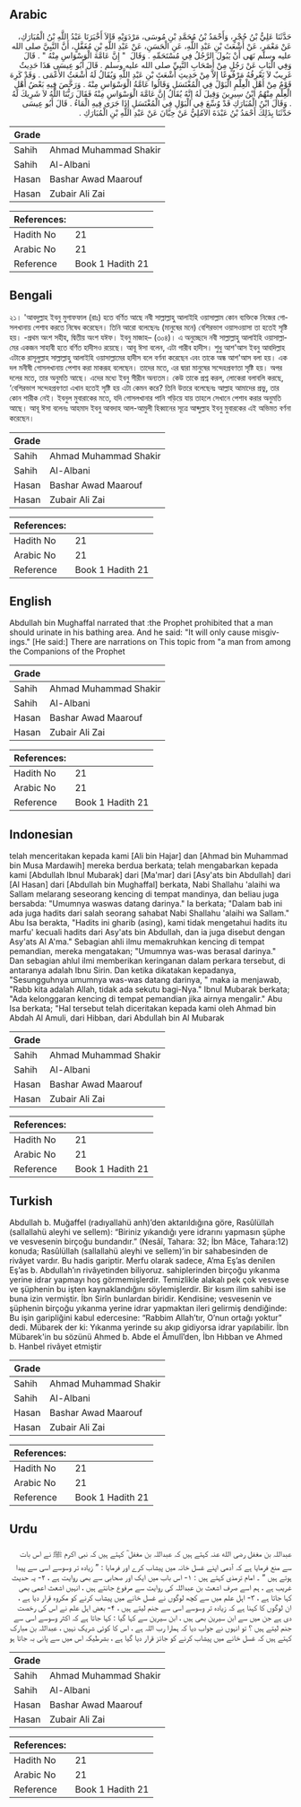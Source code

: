 ## Arabic


<div dir="rtl" lang="ar" style={{fontSize:'larger',backgroundColor:'#f8f9fa',padding:20}}>
حَدَّثَنَا عَلِيُّ بْنُ حُجْرٍ، وَأَحْمَدُ بْنُ مُحَمَّدِ بْنِ مُوسَى، مَرْدَوَيْهِ قَالاَ أَخْبَرَنَا عَبْدُ اللَّهِ بْنُ الْمُبَارَكِ، عَنْ مَعْمَرٍ، عَنْ أَشْعَثَ بْنِ عَبْدِ اللَّهِ، عَنِ الْحَسَنِ، عَنْ عَبْدِ اللَّهِ بْنِ مُغَفَّلٍ، أَنَّ النَّبِيَّ صلى الله عليه وسلم نَهَى أَنْ يَبُولَ الرَّجُلُ فِي مُسْتَحَمِّهِ ‏.‏ وَقَالَ ‏ "‏ إِنَّ عَامَّةَ الْوَسْوَاسِ مِنْهُ ‏"‏ ‏.‏ قَالَ وَفِي الْبَابِ عَنْ رَجُلٍ مِنْ أَصْحَابِ النَّبِيِّ صلى الله عليه وسلم ‏.‏ قَالَ أَبُو عِيسَى هَذَا حَدِيثٌ غَرِيبٌ لاَ نَعْرِفُهُ مَرْفُوعًا إِلاَّ مِنْ حَدِيثِ أَشْعَثَ بْنِ عَبْدِ اللَّهِ وَيُقَالُ لَهُ أَشْعَثُ الأَعْمَى ‏.‏ وَقَدْ كَرِهَ قَوْمٌ مِنْ أَهْلِ الْعِلْمِ الْبَوْلَ فِي الْمُغْتَسَلِ وَقَالُوا عَامَّةُ الْوَسْوَاسِ مِنْهُ ‏.‏ وَرَخَّصَ فِيهِ بَعْضُ أَهْلِ الْعِلْمِ مِنْهُمُ ابْنُ سِيرِينَ وَقِيلَ لَهُ إِنَّهُ يُقَالُ إِنَّ عَامَّةَ الْوَسْوَاسِ مِنْهُ فَقَالَ رَبُّنَا اللَّهُ لاَ شَرِيكَ لَهُ ‏.‏ وَقَالَ ابْنُ الْمُبَارَكِ قَدْ وُسِّعَ فِي الْبَوْلِ فِي الْمُغْتَسَلِ إِذَا جَرَى فِيهِ الْمَاءُ ‏.‏ قَالَ أَبُو عِيسَى حَدَّثَنَا بِذَلِكَ أَحْمَدُ بْنُ عَبْدَةَ الآمُلِيُّ عَنْ حِبَّانَ عَنْ عَبْدِ اللَّهِ بْنِ الْمُبَارَكِ ‏.‏
</div>
<div style={{backgroundColor:'#f8f9fa',padding:20, marginBottom: 10}}><table> <thead> <tr> <th>Grade</th> <th></th> </tr> </thead> <tbody> <tr><td>Sahih</td><td>Ahmad Muhammad Shakir</td></tr><tr><td>Sahih</td><td>Al-Albani</td></tr><tr><td>Hasan</td><td>Bashar Awad Maarouf</td></tr><tr><td>Hasan</td><td>Zubair Ali Zai</td></tr></tbody></table><table> <thead> <tr> <th>References:</th> <th></th> </tr> </thead> <tbody><tr><td>Hadith No</td><td>21</td></tr><tr><td>Arabic No</td><td>21</td></tr><tr><td>Reference</td><td>Book 1 Hadith 21</td></tr></tbody></table></div>

## Bengali


<div dir="ltr" lang="bn" style={{fontSize:'larger',backgroundColor:'#f8f9fa',padding:20}}>
২১। 'আবদুল্লাহ ইবনু মুগাফফাল (রাঃ) হতে বর্ণিত আছে নবী সাল্লাল্লাহু আলাইহি ওয়াসাল্লাম কোন ব্যক্তিকে নিজের গোসলখানায় পেশাব করতে নিষেধ করেছেন। তিনি আরো বলেছেনঃ (মানুষের মনে) বেশিরভাগ ওয়াসওয়াসা তা হতেই সৃষ্টি হয়। -প্রথম অংশ সহীহ, দ্বিতীয় অংশ যঈফ। ইবনু মাজাহ– (৩০৪)। এ অনুচ্ছেদে নবী সাল্লাল্লাহু আলাইহি ওয়াসাল্লামের একজন সাহাবী হতে বর্ণিত হাদীসও রয়েছে। আবূ ঈসা বলেন, এটা গারীব হাদীস। শুধু আশ'আস ইবনু আবদিল্লাহ এটাকে রাসূলুল্লাহ সাল্লাল্লাহু আলাইহি ওয়াসাল্লামের হাদীস বলে বর্ণনা করেছেন এবং তাকে অন্ধ আশ'আস বলা হয়। এক দল মনীষী গোসলখানায় পেশাব করা মাকরূহ বলেছেন। তাদের মতে, এর দ্বারা মানুষের সন্দেহপ্রবণতা সৃষ্টি হয়। অপর দলের মতে, তার অনুমতি আছে। এদের মধ্যে ইবনু সীরীন অন্যতম। কেউ তাকে প্রশ্ন করল, লোকেরা বলাবলি করছে, ‘বেশিরভাগ সন্দেহপ্রবণতা এখান হতেই সৃষ্টি হয় এটা কেমন করে? তিনি উত্তরে বলেছেনঃ আল্লাহ আমাদের প্রভু, তার কোন শারীক নেই। ইবনুল মুবারাকের মতে, যদি গোসলখানার পানি গড়িয়ে যায় তাহলে সেখানে পেশাব করার অনুমতি আছে। আবূ ঈসা বলেনঃ আহমাদ ইবনু আবদাহ আল-আমুলী হিব্বানের সূত্রে আব্দুল্লাহ ইবনু মুবারকের এই অভিমত বর্ণনা করেছেন।
</div>
<div style={{backgroundColor:'#f8f9fa',padding:20, marginBottom: 10}}><table> <thead> <tr> <th>Grade</th> <th></th> </tr> </thead> <tbody> <tr><td>Sahih</td><td>Ahmad Muhammad Shakir</td></tr><tr><td>Sahih</td><td>Al-Albani</td></tr><tr><td>Hasan</td><td>Bashar Awad Maarouf</td></tr><tr><td>Hasan</td><td>Zubair Ali Zai</td></tr></tbody></table><table> <thead> <tr> <th>References:</th> <th></th> </tr> </thead> <tbody><tr><td>Hadith No</td><td>21</td></tr><tr><td>Arabic No</td><td>21</td></tr><tr><td>Reference</td><td>Book 1 Hadith 21</td></tr></tbody></table></div>

## English


<div dir="ltr" lang="en" style={{fontSize:'larger',backgroundColor:'#f8f9fa',padding:20}}>
Abdullah bin Mughaffal narrated that :the Prophet prohibited that a man should urinate in his bathing area. And he said: "It will only cause misgivings." [He said:] There are narrations on This topic from "a man from among the Companions of the Prophet
</div>
<div style={{backgroundColor:'#f8f9fa',padding:20, marginBottom: 10}}><table> <thead> <tr> <th>Grade</th> <th></th> </tr> </thead> <tbody> <tr><td>Sahih</td><td>Ahmad Muhammad Shakir</td></tr><tr><td>Sahih</td><td>Al-Albani</td></tr><tr><td>Hasan</td><td>Bashar Awad Maarouf</td></tr><tr><td>Hasan</td><td>Zubair Ali Zai</td></tr></tbody></table><table> <thead> <tr> <th>References:</th> <th></th> </tr> </thead> <tbody><tr><td>Hadith No</td><td>21</td></tr><tr><td>Arabic No</td><td>21</td></tr><tr><td>Reference</td><td>Book 1 Hadith 21</td></tr></tbody></table></div>

## Indonesian


<div dir="ltr" lang="id" style={{fontSize:'larger',backgroundColor:'#f8f9fa',padding:20}}>
telah menceritakan kepada kami [Ali bin Hajar] dan [Ahmad bin Muhammad bin Musa Mardawih] mereka berdua berkata; telah mengabarkan kepada kami [Abdullah Ibnul Mubarak] dari [Ma'mar] dari [Asy'ats bin Abdullah] dari [Al Hasan] dari [Abdullah bin Mughaffal] berkata, Nabi Shallahu 'alaihi wa Sallam melarang seseorang kencing di tempat mandinya, dan beliau juga bersabda: "Umumnya waswas datang darinya." Ia berkata; "Dalam bab ini ada juga hadits dari salah seorang sahabat Nabi Shallahu 'alaihi wa Sallam." Abu Isa berakta, "Hadits ini gharib (asing), kami tidak mengetahui hadits itu marfu' kecuali hadits dari Asy'ats bin Abdullah, dan ia juga disebut dengan Asy'ats Al A'ma." Sebagian ahli ilmu memakruhkan kencing di tempat pemandian, mereka mengatakan; "Umumnya was-was berasal darinya." Dan sebagian ahlul ilmi memberikan keringanan dalam perkara tersebut, di antaranya adalah Ibnu Sirin. Dan ketika dikatakan kepadanya, "Sesungguhnya umumnya was-was datang darinya, " maka ia menjawab, "Rabb kita adalah Allah, tidak ada sekutu bagi-Nya." Ibnul Mubarak berkata; "Ada kelonggaran kencing di tempat pemandian jika airnya mengalir." Abu Isa berkata; "Hal tersebut telah diceritakan kepada kami oleh Ahmad bin Abdah Al Amuli, dari Hibban, dari Abdullah bin Al Mubarak
</div>
<div style={{backgroundColor:'#f8f9fa',padding:20, marginBottom: 10}}><table> <thead> <tr> <th>Grade</th> <th></th> </tr> </thead> <tbody> <tr><td>Sahih</td><td>Ahmad Muhammad Shakir</td></tr><tr><td>Sahih</td><td>Al-Albani</td></tr><tr><td>Hasan</td><td>Bashar Awad Maarouf</td></tr><tr><td>Hasan</td><td>Zubair Ali Zai</td></tr></tbody></table><table> <thead> <tr> <th>References:</th> <th></th> </tr> </thead> <tbody><tr><td>Hadith No</td><td>21</td></tr><tr><td>Arabic No</td><td>21</td></tr><tr><td>Reference</td><td>Book 1 Hadith 21</td></tr></tbody></table></div>

## Turkish


<div dir="ltr" lang="tr" style={{fontSize:'larger',backgroundColor:'#f8f9fa',padding:20}}>
Abdullah b. Muğaffel (radıyallahü anh)’den aktarıldığına göre, Rasûlüllah (sallallahü aleyhi ve sellem): “Biriniz yıkandığı yere idrarını yapmasın şüphe ve vesvesenin birçoğu bundandır.” (Nesâî, Tahara: 32; İbn Mâce, Tahara:12) konuda; Rasûlüllah (sallallahü aleyhi ve sellem)’in bir sahabesinden de rivâyet vardır. Bu hadis gariptir. Merfu olarak sadece, A’ma Eş’as denilen Eş’as b. Abdullah’ın rivâyetinden biliyoruz. sahiplerinden birçoğu yıkanma yerine idrar yapmayı hoş görmemişlerdir. Temizlikle alakalı pek çok vesvese ve şüphenin bu işten kaynaklandığını söylemişlerdir. Bir kısım ilim sahibi ise buna izin vermiştir. İbn Sirîn bunlardan biridir. Kendisine; vesvesenin ve şüphenin birçoğu yıkanma yerine idrar yapmaktan ileri gelirmiş dendiğinde: Bu işin garipliğini kabul edercesine: “Rabbim Allah’tır, O’nun ortağı yoktur” dedi. Mübarek der ki: Yıkanma yerinde su akıp gidiyorsa idrar yapılabilir. İbn Mübarek'in bu sözünü Ahmed b. Abde el Âmulî’den, İbn Hıbban ve Ahmed b. Hanbel rivâyet etmiştir
</div>
<div style={{backgroundColor:'#f8f9fa',padding:20, marginBottom: 10}}><table> <thead> <tr> <th>Grade</th> <th></th> </tr> </thead> <tbody> <tr><td>Sahih</td><td>Ahmad Muhammad Shakir</td></tr><tr><td>Sahih</td><td>Al-Albani</td></tr><tr><td>Hasan</td><td>Bashar Awad Maarouf</td></tr><tr><td>Hasan</td><td>Zubair Ali Zai</td></tr></tbody></table><table> <thead> <tr> <th>References:</th> <th></th> </tr> </thead> <tbody><tr><td>Hadith No</td><td>21</td></tr><tr><td>Arabic No</td><td>21</td></tr><tr><td>Reference</td><td>Book 1 Hadith 21</td></tr></tbody></table></div>

## Urdu


<div dir="rtl" lang="ur" style={{fontSize:'larger',backgroundColor:'#f8f9fa',padding:20}}>
عبداللہ بن مغفل رضی الله عنہ کہتے ہیں کہ عبداللہ بن مغفل ؓ کہتے ہیں کہ نبی اکرم ﷺ نے اس بات سے منع فرمایا ہے کہ آدمی اپنے غسل خانہ میں پیشاب کرے اور فرمایا : ” زیادہ تر وسوسے اسی سے پیدا ہوتے ہیں “ ۔ امام ترمذی کہتے ہیں : ۱- اس باب میں ایک اور صحابی سے بھی روایت ہے ، ۲- یہ حدیث غریب ہے ، ہم اسے صرف اشعث بن عبداللہ کی روایت سے مرفوع جانتے ہیں ، انہیں اشعث اعمی بھی کہا جاتا ہے ، ۳- اہل علم میں سے کچھ لوگوں نے غسل خانے میں پیشاب کرنے کو مکروہ قرار دیا ہے ، ان لوگوں کا کہنا ہے کہ زیادہ تر وسوسے اسی سے جنم لیتے ہیں ، ۴- بعض اہل علم نے اس کی رخصت دی ہے جن میں سے ابن سیرین بھی ہیں ، ابن سیرین سے کہا گیا : کہا جاتا ہے کہ اکثر وسوسے اسی سے جنم لیتے ہیں ؟ تو انہوں نے جواب دیا کہ ہمارا رب اللہ ہے ، اس کا کوئی شریک نہیں ، عبداللہ بن مبارک کہتے ہیں کہ غسل خانے میں پیشاب کرنے کو جائز قرار دیا گیا ہے ، بشرطیکہ اس میں سے پانی بہ جاتا ہو
</div>
<div style={{backgroundColor:'#f8f9fa',padding:20, marginBottom: 10}}><table> <thead> <tr> <th>Grade</th> <th></th> </tr> </thead> <tbody> <tr><td>Sahih</td><td>Ahmad Muhammad Shakir</td></tr><tr><td>Sahih</td><td>Al-Albani</td></tr><tr><td>Hasan</td><td>Bashar Awad Maarouf</td></tr><tr><td>Hasan</td><td>Zubair Ali Zai</td></tr></tbody></table><table> <thead> <tr> <th>References:</th> <th></th> </tr> </thead> <tbody><tr><td>Hadith No</td><td>21</td></tr><tr><td>Arabic No</td><td>21</td></tr><tr><td>Reference</td><td>Book 1 Hadith 21</td></tr></tbody></table></div>